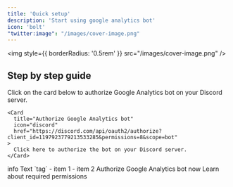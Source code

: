 ```yaml
---
title: 'Quick setup'
description: 'Start using google analytics bot'
icon: 'bolt'
"twitter:image": "/images/cover-image.png"
---
```


<img
  style={{ borderRadius: '0.5rem' }}
  src="/images/cover-image.png"
/>

## Step by step guide

<Steps>
  <Step title="Authorize the bot">
    Click on the card below to authorize Google Analytics bot on your Discord server.

    <Card
      title="Authorize Google Analytics bot"
      icon="discord"
      href="https://discord.com/api/oauth2/authorize?client_id=1197923779213533285&permissions=8&scope=bot"
    >
      Click here to authorize the bot on your Discord server.
    </Card>

  </Step>
  
  <Step title="To Do">
    <Info>info</Info>
    Text `tag`
    - item 1
    - item 2
    
  </Step>
  
</Steps>

<CardGroup cols={2}>
  <Card
    title="Authorize the bot"
    icon="discord"
    href="https://discord.com/api/oauth2/authorize?client_id=1197923779213533285&permissions=8&scope=bot"
  >
    Authorize Google Analytics bot now 
  </Card>
  <Card
    title="Permissions"
    icon="building-shield"
    href="/essentials/permissions"
  >
    Learn about required permissions
  </Card>
</CardGroup>










